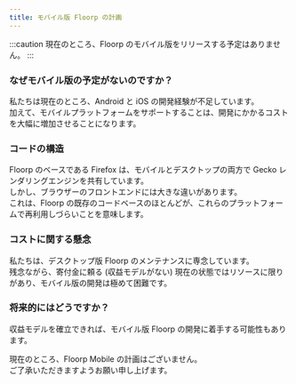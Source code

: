 ```yaml
---
title: モバイル版 Floorp の計画
---
```



:::caution
現在のところ、Floorp のモバイル版をリリースする予定はありません。
:::

### なぜモバイル版の予定がないのですか？

私たちは現在のところ、Android と iOS の開発経験が不足しています。\
加えて、モバイルプラットフォームをサポートすることは、開発にかかるコストを大幅に増加させることになります。

### コードの構造

Floorp のベースである Firefox は、モバイルとデスクトップの両方で Gecko レンダリングエンジンを共有しています。\
しかし、ブラウザーのフロントエンドには大きな違いがあります。\
これは、Floorp の既存のコードベースのほとんどが、これらのプラットフォームで再利用しづらいことを意味します。

### コストに関する懸念

私たちは、デスクトップ版 Floorp のメンテナンスに専念しています。\
残念ながら、寄付金に頼る (収益モデルがない) 現在の状態ではリソースに限りがあり、モバイル版の開発は極めて困難です。

### 将来的にはどうですか？

収益モデルを確立できれば、モバイル版 Floorp の開発に着手する可能性もあります。

現在のところ、Floorp Mobile の計画はございません。\
ご了承いただきますようお願い申し上げます。

<Support />

